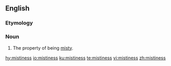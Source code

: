 ==English==

===Etymology===
{{suffix|misty|ness|lang=en}}

===Noun===
{{en-noun|~|es}}

# The property of being [[misty]].

[[hy:mistiness]]
[[io:mistiness]]
[[ku:mistiness]]
[[te:mistiness]]
[[vi:mistiness]]
[[zh:mistiness]]